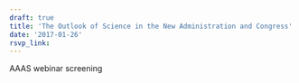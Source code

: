 ```yaml
---
draft: true 
title: 'The Outlook of Science in the New Administration and Congress'
date: '2017-01-26'
rsvp_link: 
---
```


AAAS webinar screening




